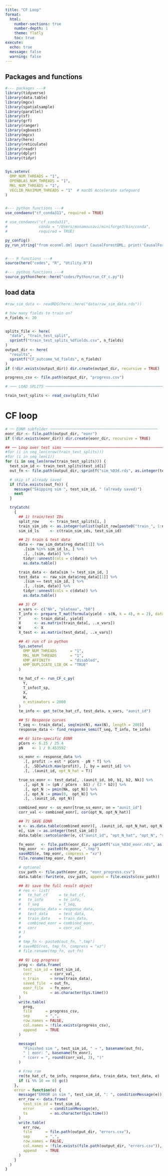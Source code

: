 ```yaml
---
title: "CF Loop"
format:
  html:
    number-sections: true
    number-depth: 1
    theme: flatly
    toc: true
execute:
  echo: true
  message: false
  warning: false
---
```


## Packages and functions
```r
#--- packages ---#
library(tidyverse)
library(data.table)
library(mgcv)
library(spatialsample)
library(parallel)
library(sf)
library(grf)
library(ranger)
library(xgboost)
library(mgcv)
library(here)
library(reticulate)
library(readr)
library(dplyr)
library(tidyr)


Sys.setenv(
  OMP_NUM_THREADS = "1",
  OPENBLAS_NUM_THREADS = "1",
  MKL_NUM_THREADS = "1",
  VECLIB_MAXIMUM_THREADS = "1"  # macOS Accelerate safeguard
)


#--- python functions ---#
use_condaenv("cf_conda311", required = TRUE)

# use_condaenv("cf_conda311",
#              conda = "/Users/monamousavi/miniforge3/bin/conda",
#              required = TRUE)

py_config()
py_run_string("from econml.dml import CausalForestDML; print('CausalForestDML imported OK')")


#--- R functions ---#
source(here("codes", "R", "Utility.R"))

#--- python functions ---#
source_python(here::here("codes/Python/run_CF_c.py"))
```

## load data


```r
#raw_sim_data <- readRDS(here::here("data/raw_sim_data.rds"))

# how many fields to train on?
n_fields <- 20


splits_file <- here(
  "data", "train_test_split",
  sprintf("train_test_splits_%dfields.csv", n_fields)
)
output_dir <- here(
  "results",
  sprintf("CF_outcome_%d_fields", n_fields)
)
if (!dir.exists(output_dir)) dir.create(output_dir, recursive = TRUE)

progress_csv <- file.path(output_dir, "progress.csv")

# ─── LOAD SPLITS ────────────────────────────────────────────────────────────────

train_test_splits <- read_csv(splits_file)

```



# CF loop


```r
# ── EONR subfolder ────────────────────────────────────────────────
eonr_dir <- file.path(output_dir, "eonr")
if (!dir.exists(eonr_dir)) dir.create(eonr_dir, recursive = TRUE)

## ── Loop over test sims ───────────────────────────────────────────────────────
#for (i in seq_len(nrow(train_test_splits)))
#for (i in seq_len(1))
for (i in seq_len(nrow(train_test_splits))) {
  test_sim_id <- train_test_splits$test_id[i]
  out_fn <- file.path(output_dir, sprintf("sim_%03d.rds", as.integer(test_sim_id)))

  # skip if already saved
  if (file.exists(out_fn)) {
    message("Skipping sim ", test_sim_id, " (already saved)")
    next
  }

  tryCatch(
    {
      ## 1) train/test IDs
      split_row     <- train_test_splits[i, ]
      train_sim_ids <- as.integer(unlist(split_row[paste0("train_", 1:n_fields)]))
      sim_id_ls     <- c(train_sim_ids, test_sim_id)

      ## 2) train & test data
      data <- raw_sim_data$reg_data[[1]] %>%
        .[sim %in% sim_id_ls, ] %>%
        .[, .(sim, data)] %>%
        tidyr::unnest(cols = c(data)) %>%
        as.data.table()

      train_data <- data[sim != test_sim_id, ]
      test_data  <- raw_sim_data$reg_data[[1]] %>%
        .[sim == test_sim_id, ] %>%
        .[, .(sim, data)] %>%
        tidyr::unnest(cols = c(data)) %>%
        as.data.table()

      ## 3) CF 
      x_vars <- c("Nk", "plateau", "b0")
      T_info <- prepare_T_mat(formula(yield ~ s(N, k = 4), m = 2), data = train_data)
      Y      <- train_data[, yield]
      X      <- as.matrix(train_data[, ..x_vars])
      W      <- X
      X_test <- as.matrix(test_data[, ..x_vars])

      ## 4) run cf in python
      Sys.setenv(
        OMP_NUM_THREADS      = "1",
        MKL_NUM_THREADS      = "1",
        KMP_AFFINITY         = "disabled",
        KMP_DUPLICATE_LIB_OK = "TRUE"
      )

      te_hat_cf <- run_CF_c_py(
        Y,
        T_info$T_sp,
        X,
        W,
        n_estimators = 2000
      )
      te_info <- get_te(te_hat_cf, test_data, x_vars, "aunit_id")

      ## 5) Response curves
      T_seq <- train_data[, seq(min(N), max(N), length = 200)]
      response_data <- find_response_semi(T_seq, T_info, te_info)

      ## 6) Site-specific EONR
      pCorn <- 6.25 / 25.4
      pN    <- 1 / 0.453592

      ss_eonr <- response_data %>%
        .[, profit := est * pCorn - pN * T] %>%
        .[, .SD[which.max(profit), ], by = aunit_id] %>%
        .[, .(aunit_id, opt_N_hat = T)]

      true_ss_eonr <- test_data[, .(aunit_id, b0, b1, b2, Nk)] %>%
        .[, opt_N := (pN / pCorn - b1) / (2 * b2)] %>%
        .[, opt_N := pmin(Nk, opt_N)] %>%
        .[, opt_N := pmax(0,  opt_N)] %>%
        .[, .(aunit_id, opt_N)]

      combined_eonr <- ss_eonr[true_ss_eonr, on = "aunit_id"]
      corr_val <- combined_eonr[, cor(opt_N, opt_N_hat)]

      ## 7) SAVE EONR 
      e <- as.data.table(combined_eonr)[, .(aunit_id, opt_N_hat, opt_N)]
      e[, sim := as.integer(test_sim_id)]
      data.table::setcolorder(e, c("aunit_id", "opt_N_hat", "opt_N", "sim"))

      fn_eonr   <- file.path(eonr_dir, sprintf("sim_%03d_eonr.rds", as.integer(test_sim_id)))
      tmp_eonr  <- paste0(fn_eonr, ".tmp")
      saveRDS(e, tmp_eonr, compress = "xz")
      file.rename(tmp_eonr, fn_eonr)

      # optional
      csv_path <- file.path(eonr_dir, "eonr_progress.csv")
      data.table::fwrite(e, csv_path, append = file.exists(csv_path))

      ## 8) save the full result object 
      # res <- list(
      #   te_hat_cf     = te_hat_cf,
      #   te_info       = te_info,
      #   T_seq         = T_seq,
      #   response_data = response_data,
      #   test_data     = test_data,
      #   train_data    = train_data,
      #   combined_eonr = combined_eonr,
      #   corr          = corr_val
      # )
      # 
      # tmp_fn <- paste0(out_fn, ".tmp")
      # saveRDS(res, tmp_fn, compress = "xz")
      # file.rename(tmp_fn, out_fn)

      ## 9) Log progress
      prog <- data.frame(
        test_sim_id = test_sim_id,
        corr        = corr_val,
        n_train     = nrow(train_data),
        saved_file  = out_fn,
        eonr_file   = fn_eonr,
        ts          = as.character(Sys.time())
      )
      write.table(
        prog,
        file      = progress_csv,
        sep       = ",",
        row.names = FALSE,
        col.names = !file.exists(progress_csv),
        append    = TRUE
      )

      message(
        "Finished sim ", test_sim_id, " → ", basename(out_fn),
        " | eonr: ", basename(fn_eonr),
        " (corr = ", round(corr_val, 3), ")"
      )

      # Free ram 
      rm(te_hat_cf, te_info, response_data, train_data, test_data, e)
      if (i %% 10 == 0) gc()
    },
    error = function(e) {
      message("ERROR in sim ", test_sim_id, ": ", conditionMessage(e))
      err_row <- data.frame(
        test_sim_id = test_sim_id,
        error       = conditionMessage(e),
        ts          = as.character(Sys.time())
      )
      write.table(
        err_row,
        file      = file.path(output_dir, "errors.csv"),
        sep       = ",",
        row.names = FALSE,
        col.names = !file.exists(file.path(output_dir, "errors.csv")),
        append    = TRUE
      )
    }
  )
}


```
